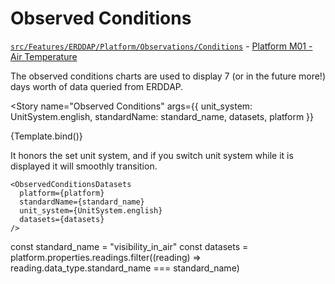 


<Meta title="ERDDAP/ObservedCondition" component={ObservedConditionsDatasets} />

# Observed Conditions

[`src/Features/ERDDAP/Platform/Observations/Conditions`](https://github.com/gulfofmaine/Neracoos-1-Buoy-App/blob/master/src/Features/ERDDAP/Platform/Observations/Condition/index.tsx) - [Platform M01 - Air Temperature](https://mariners.neracoos.org/platform/M01/observations/air_temperature)

The observed conditions charts are used to display 7 (or in the future more!)
days worth of data queried from ERDDAP.

<Story
  name="Observed Conditions"
  args={{ unit_system: UnitSystem.english, standardName: standard_name, datasets, platform }}
>
  {Template.bind()}
</Story>

It honors the set unit system, and if you switch
unit system while it is displayed it will smoothly transition.

<ArgsTable story="Observed Conditions" />

```tsx
<ObservedConditionsDatasets
  platform={platform}
  standardName={standard_name}
  unit_system={UnitSystem.english}
  datasets={datasets}
/>
```

const standard_name = "visibility_in_air"
const datasets = platform.properties.readings.filter((reading) => reading.data_type.standard_name === standard_name)
